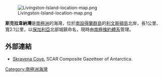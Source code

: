 [[Image:Livingston-Island-location-map.png|thumb]]

'''斯克拉韋納灣'''是[[南極洲|南極洲]]的海灣，位於[[南設得蘭群島|南設得蘭群島]]的[[利文斯頓島|利文斯頓島]]北岸，長1公里、寬2.1公里，以[[保加利亞|保加利亞]]北部城鎮命名，現時由[[南極條約體系|南極條約體系]]管理。

{{coord|62|34|22|S|60|35|50|W|display=title}}

==外部連結==
* [http://data.aad.gov.au/aadc/gaz/scar/display_name.cfm?gaz_id=136861 Skravena Cove.] {{Wayback|url=http://data.aad.gov.au/aadc/gaz/scar/display_name.cfm?gaz_id=136861 |date=20120603123841 }} SCAR Composite Gazetteer of Antarctica.

{{Antarctica-geo-stub}}
[[Category:南極洲海灣|Category:南極洲海灣]]